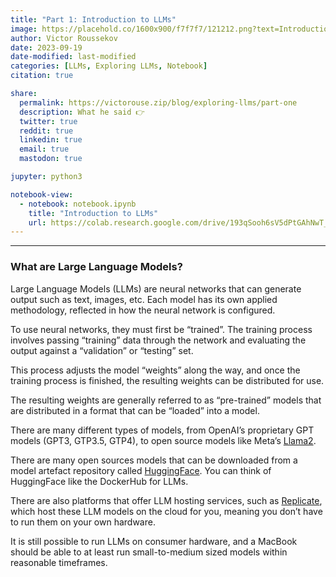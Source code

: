 ```yaml
---
title: "Part 1: Introduction to LLMs"
image: https://placehold.co/1600x900/f7f7f7/121212.png?text=Introduction+to+LLMs.&font=playfair-display
author: Victor Roussekov
date: 2023-09-19
date-modified: last-modified
categories: [LLMs, Exploring LLMs, Notebook]
citation: true

share:
  permalink: https://victorouse.zip/blog/exploring-llms/part-one
  description: What he said 👉
  twitter: true
  reddit: true
  linkedin: true
  email: true
  mastodon: true

jupyter: python3

notebook-view:
  - notebook: notebook.ipynb 
    title: "Introduction to LLMs"
    url: https://colab.research.google.com/drive/193qSooh6sV5dPtGAhNwT_K7Q_11iJJvh
---
```


---

### What are Large Language Models?

Large Language Models (LLMs) are neural networks that can generate output such
as text, images, etc. Each model has its own applied methodology, reflected in
how the neural network is configured.

To use neural networks, they must first be "trained". The training process
involves passing "training" data through the network and evaluating the output
against a "validation" or "testing" set.

This process adjusts the model "weights" along the way, and once the training
process is finished, the resulting weights can be distributed for use.

The resulting weights are generally referred to as "pre-trained" models that
are distributed in a format that can be "loaded" into a model.

There are many different types of models, from OpenAI's proprietary GPT models
(GPT3, GTP3.5, GTP4), to open source models like Meta's
[Llama2](https://ai.meta.com/llama/).

There are many open sources models that can be downloaded from a model artefact
repository called [HuggingFace](https://huggingface.co/). You can think of
HuggingFace like the DockerHub for LLMs.

There are also platforms that offer LLM hosting services, such as
[Replicate](https://replicate.com/), which host these LLM models on the cloud
for you, meaning you don't have to run them on your own hardware.

It is still possible to run LLMs on consumer hardware, and a MacBook should be
able to at least run small-to-medium sized models within reasonable timeframes.
